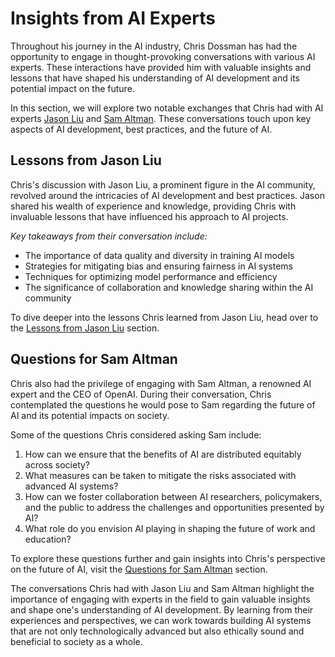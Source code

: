 
# Insights from AI Experts

Throughout his journey in the AI industry, Chris Dossman has had the opportunity to engage in thought-provoking conversations with various AI experts. These interactions have provided him with valuable insights and lessons that have shaped his understanding of AI development and its potential impact on the future.

In this section, we will explore two notable exchanges that Chris had with AI experts [Jason Liu](/lessons-jason-liu) and [Sam Altman](/questions-sam-altman). These conversations touch upon key aspects of AI development, best practices, and the future of AI.

## Lessons from Jason Liu

Chris's discussion with Jason Liu, a prominent figure in the AI community, revolved around the intricacies of AI development and best practices. Jason shared his wealth of experience and knowledge, providing Chris with invaluable lessons that have influenced his approach to AI projects.

*Key takeaways from their conversation include:*

- The importance of data quality and diversity in training AI models
- Strategies for mitigating bias and ensuring fairness in AI systems
- Techniques for optimizing model performance and efficiency
- The significance of collaboration and knowledge sharing within the AI community

To dive deeper into the lessons Chris learned from Jason Liu, head over to the [Lessons from Jason Liu](/lessons-jason-liu) section.

## Questions for Sam Altman

Chris also had the privilege of engaging with Sam Altman, a renowned AI expert and the CEO of OpenAI. During their conversation, Chris contemplated the questions he would pose to Sam regarding the future of AI and its potential impacts on society.

Some of the questions Chris considered asking Sam include:

1. How can we ensure that the benefits of AI are distributed equitably across society?
2. What measures can be taken to mitigate the risks associated with advanced AI systems?
3. How can we foster collaboration between AI researchers, policymakers, and the public to address the challenges and opportunities presented by AI?
4. What role do you envision AI playing in shaping the future of work and education?

To explore these questions further and gain insights into Chris's perspective on the future of AI, visit the [Questions for Sam Altman](/questions-sam-altman) section.

<Callout type="info">
The conversations Chris had with Jason Liu and Sam Altman highlight the importance of engaging with experts in the field to gain valuable insights and shape one's understanding of AI development. By learning from their experiences and perspectives, we can work towards building AI systems that are not only technologically advanced but also ethically sound and beneficial to society as a whole.
</Callout>